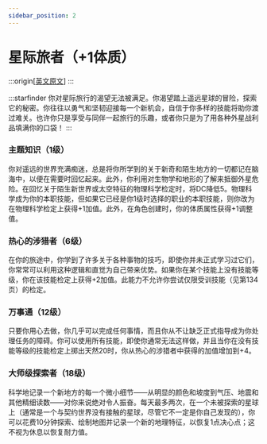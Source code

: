 ```yaml
---
sidebar_position: 2
---
```


# 星际旅者（+1体质）

:::origin[[英文原文](https://www.aonsrd.com/Themes.aspx?ItemName=Spacefarer)]
:::

:::starfinder
你对星际旅行的渴望无法被满足。你渴望踏上遥远星球的冒险，探索它的秘密。你往往以勇气和坚韧迎接每一个新机会，自信于你多样的技能将助你渡过难关。也许你只是享受与同伴一起旅行的乐趣，或者你只是为了用各种外星战利品填满你的口袋！
:::

### 主题知识（1级）

你对遥远的世界充满痴迷，总是将你所学到的关于新奇和陌生地方的一切都记在脑海中，以便在需要时回忆起来。此外，你利用对生物学和地形的了解来抵御外星危险。在回忆关于陌生新世界或太空特征的物理科学检定时，将DC降低5。物理科学成为你的本职技能，但如果它已经是你1级时选择的职业的本职技能，则你改为在物理科学检定上获得+1加值。此外，在角色创建时，你的体质属性获得+1调整值。

### 热心的涉猎者（6级）

在你的旅途中，你学到了许多关于各种事物的技巧，即使你并未正式学习过它们，你常常可以利用这种逻辑和直觉为自己带来优势。如果你在某个技能上没有技能等级，你在该技能检定上获得+2加值。此能力不允许你尝试仅限受训技能（见第134页）的检定。

### 万事通（12级）

只要你用心去做，你几乎可以完成任何事情，而且你从不让缺乏正式指导成为你处理任务的障碍。你可以使用所有技能，即使你通常无法这样做，并且当你在没有技能等级的技能检定上掷出天然20时，你从热心的涉猎者中获得的加值增加到+4。

### 大师级探索者（18级）

科学地记录一个新地方的每一个微小细节——从明显的颜色和坡度到气压、地震和其他精细读数——对你来说绝对令人振奋。每天最多两次，在一个未被探索的星球上（通常是一个与契约世界没有接触的星球，尽管它不一定是你自己发现的），你可以花费10分钟探索、绘制地图并记录一个新的地理特征，以恢复1点决心点；这不视为休息以恢复耐力值。